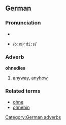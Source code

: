 ==German==
===Pronunciation===
*{{IPA|/oːnəˈdiːs/}}
*{{SAMPA}} /<tt>o:n@"di:s</tt>/

===Adverb===
'''ohnedies'''
#[[anyway]], [[anyhow]]

===Related terms===
*[[ohne]]
*[[ohnehin]]

[[Category:German adverbs]]